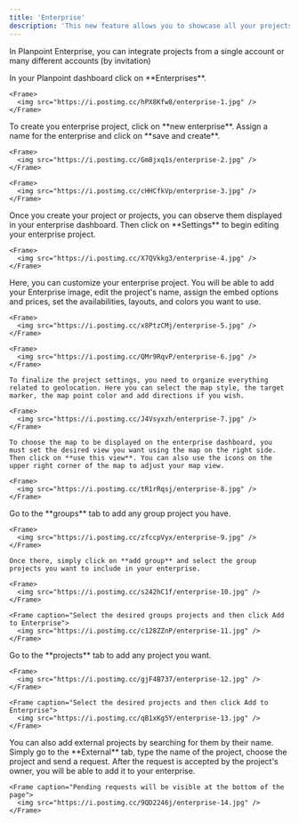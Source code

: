 ```yaml
---
title: 'Enterprise'
description: 'This new feature allows you to showcase all your projects and availabilities in a single map interface. Here is how you can build it.'
---
```


<Note>In Planpoint Enterprise, you can integrate projects from a single account or many different accounts (by invitation)</Note>

<Steps>
  <Step title="Step 1: Go to Enterprises">
    In your Planpoint dashboard click on **Enterprises**.

    <Frame>
      <img src="https://i.postimg.cc/hPX8Kfw8/enterprise-1.jpg" />
    </Frame>
  </Step>

  <Step title="Step 2: Create your Enterprise project">
    To create you enterprise project, click on **new enterprise**. Assign a name for the enterprise and click on **save and create**.
    
    <Frame>
      <img src="https://i.postimg.cc/Gm8jxq1s/enterprise-2.jpg" />
    </Frame>

    <Frame>
      <img src="https://i.postimg.cc/cHHCfkVp/enterprise-3.jpg" />
    </Frame>
  </Step>

  <Step title="Step 3: Enterprise dashboard">
    Once you create your project or projects, you can observe them displayed in your enterprise dashboard. Then click on **Settings** to begin editing your enterprise project.

    <Frame>
      <img src="https://i.postimg.cc/X7QVkkg3/enterprise-4.jpg" />
    </Frame>
  </Step>

  <Step title="Step 4: Edit your new Enterprise project">
    Here, you can customize your enterprise project. You will be able to add your Enterprise image, edit the project's name, assign the embed options and prices, set the availabilities, layouts, and colors you want to use.

    <Frame>
      <img src="https://i.postimg.cc/x8PtzCMj/enterprise-5.jpg" />
    </Frame>

    <Frame>
      <img src="https://i.postimg.cc/QMr9RqvP/enterprise-6.jpg" />
    </Frame>

    To finalize the project settings, you need to organize everything related to geolocation. Here you can select the map style, the target marker, the map point color and add directions if you wish.

    <Frame>
      <img src="https://i.postimg.cc/J4Vsyxzh/enterprise-7.jpg" />
    </Frame>
    
    To choose the map to be displayed on the enterprise dashboard, you must set the desired view you want using the map on the right side. Then click on **use this view**. You can also use the icons on the upper right corner of the map to adjust your map view. 
  
    <Frame>
      <img src="https://i.postimg.cc/tR1rRqsj/enterprise-8.jpg" />
    </Frame>
  </Step>

  <Step title="Step 5: Add group projects">
    Go to the **groups** tab to add any group project you have. 
    
    <Frame>
      <img src="https://i.postimg.cc/zfccpVyx/enterprise-9.jpg" />
    </Frame>
  
    Once there, simply click on **add group** and select the group projects you want to include in your enterprise.

    <Frame>
      <img src="https://i.postimg.cc/s242hC1f/enterprise-10.jpg" />
    </Frame>

    <Frame caption="Select the desired groups projects and then click Add to Enterprise">
      <img src="https://i.postimg.cc/c128ZZnP/enterprise-11.jpg" />
    </Frame>
  </Step>

  <Step title="Step 6: Add projects">
    Go to the **projects** tab to add any project you want.
    
    <Frame>
      <img src="https://i.postimg.cc/gjF4B737/enterprise-12.jpg" />
    </Frame>
  
    <Frame caption="Select the desired projects and then click Add to Enterprise">
      <img src="https://i.postimg.cc/qB1xKg5Y/enterprise-13.jpg" />
    </Frame>
  </Step>

  <Step title="Step 7: External projects">
    You can also add external projects by searching for them by their name. Simply go to the **External** tab, type the name of the project, choose the project and send a request. After the request is accepted by the project's owner, you will be able to add it to your enterprise.

    <Frame caption="Pending requests will be visible at the bottom of the page">
      <img src="https://i.postimg.cc/9QD2246j/enterprise-14.jpg" />
    </Frame>
  </Step>
</Steps>